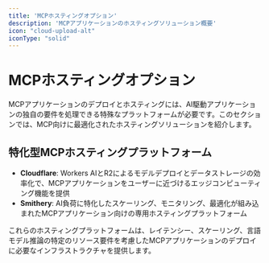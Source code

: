 ```yaml
---
title: 'MCPホスティングオプション'
description: 'MCPアプリケーションのホスティングソリューション概要'
icon: "cloud-upload-alt"
iconType: "solid"
---
```


# <Icon icon="cloud-upload-alt" iconType="solid" color="#3B82F6" /> MCPホスティングオプション

MCPアプリケーションのデプロイとホスティングには、AI駆動アプリケーションの独自の要件を処理できる特殊なプラットフォームが必要です。このセクションでは、MCP向けに最適化されたホスティングソリューションを紹介します。

## <Icon icon="star" iconType="solid" /> 特化型MCPホスティングプラットフォーム

- <Icon icon="cloudflare" iconType="brands" /> **Cloudflare**: Workers AIとR2によるモデルデプロイとデータストレージの効率化で、MCPアプリケーションをユーザーに近づけるエッジコンピューティング機能を提供
- <Icon icon="hammer" iconType="solid" /> **Smithery**: AI負荷に特化したスケーリング、モニタリング、最適化が組み込まれたMCPアプリケーション向けの専用ホスティングプラットフォーム

これらのホスティングプラットフォームは、レイテンシー、スケーリング、言語モデル推論の特定のリソース要件を考慮したMCPアプリケーションのデプロイに必要なインフラストラクチャを提供します。 